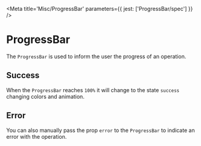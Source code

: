 

<Meta title='Misc/ProgressBar' parameters={{ jest: ['ProgressBar/spec'] }} />

# ProgressBar

The `ProgressBar` is used to inform the user the progress of an operation.

<Canvas>
  <Story name='Default'>
    <ProgressBar percentage={30} />
  </Story>
</Canvas>

<ArgsTable of={ProgressBar} />

## Success

When the `ProgressBar` reaches `100%` it will change to the state `success` changing colors and animation.

<Canvas>
  <Story name='Success'>
    <ProgressBar percentage={100} />
  </Story>
</Canvas>

## Error

You can also manually pass the prop `error` to the `ProgressBar` to indicate an error with the operation.

<Canvas>
  <Story name='Error'>
    <ProgressBar percentage={51} error='Error Downloading File' />
  </Story>
</Canvas>

